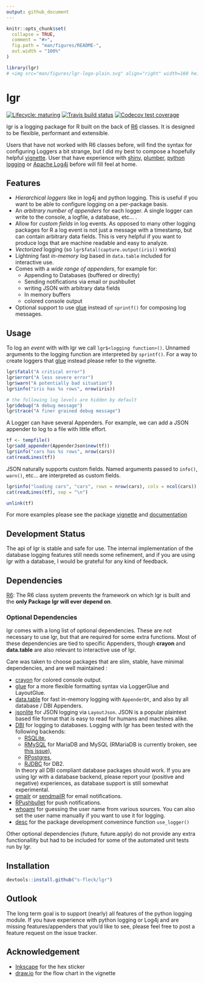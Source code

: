 ```yaml
---
output: github_document
---
```


<!-- README.md is generated from README.Rmd. Please edit that file -->

```r
knitr::opts_chunk$set(
  collapse = TRUE,
  comment = "#>",
  fig.path = "man/figures/README-",
  out.width = "100%"
)

library(lgr)
# <img src="man/figures/lgr-logo-plain.svg" align="right" width=160 height=160/>
```
# lgr

[![Lifecycle: maturing](https://img.shields.io/badge/lifecycle-maturing-blue.svg)](https://www.tidyverse.org/lifecycle/#maturing)
[![Travis build status](https://travis-ci.org/s-fleck/lgr.svg?branch=master)](https://travis-ci.org/s-fleck/lgr)
[![Codecov test coverage](https://codecov.io/gh/s-fleck/lgr/branch/master/graph/badge.svg)](https://codecov.io/gh/s-fleck/lgr?branch=master)

lgr is a logging package for R built on the back of 
[R6](https://github.com/r-lib/R6) classes. It is designed to be flexible,
performant and extensible. 

Users that have not worked with R6 classes before, will find the syntax for
configuring Loggers a bit strange, but I did my best to compose a 
hopefully helpful [vignette](https://s-fleck.github.io/lgr/articles/lgr.html). 
User that have experience with 
  [shiny](https://github.com/rstudio/shiny), 
  [plumber](https://github.com/trestletech/plumber),
  [python logging](https://docs.python.org/3/library/logging.html) or 
  [Apache Log4j](https://logging.apache.org/log4j/2.x/) before will fill feel
at home.



## Features

* *Hierarchical loggers* like in log4j and python logging. This is useful if you
  want to be able to configure logging on a per-package basis.
* An *arbitrary number of appenders* for each logger. A single logger can write
  to the console, a logfile, a database, etc... .
* Allow for *custom fields* in log events. As opposed to many other logging 
  packages for R a log event is not just a message with a timestamp, but
  can contain arbitrary data fields. This is very helpful if you want to produce
  logs that are machine readable and easy to analyze.
* *Vectorized* logging (so `lgr$fatal(capture.output(iris))` works)
* Lightning fast *in-memory log* based in `data.table` included for 
  interactive use.
* Comes with a *wide range of appenders*, for example for:
    * Appending to Databases (buffered or directly)
    * Sending notifications via email or pushbullet
    * writing JSON with arbitrary data fields
    * In memory buffers
    * colored console output
* Optional support to use [glue](https://glue.tidyverse.org/) instead of 
  `sprintf()` for composing log messages.


## Usage

To log an *event* with with lgr we call `lgr$<logging function>()`. Unnamed 
arguments to the logging function are interpreted by `sprintf()`. For a way
to create loggers that [glue](https://glue.tidyverse.org/) instead
please refer to the vignette.

```r
lgr$fatal("A critical error")
lgr$error("A less severe error")
lgr$warn("A potentially bad situation")
lgr$info("iris has %s rows", nrow(iris))

# the following log levels are hidden by default
lgr$debug("A debug message")
lgr$trace("A finer grained debug message")
```

A Logger can have several Appenders. For example, we can add a JSON appender to
log to a file with little effort. 

```r
tf <- tempfile()
lgr$add_appender(AppenderJson$new(tf))
lgr$info("cars has %s rows", nrow(cars))
cat(readLines(tf))
```

JSON naturally supports custom fields. Named arguments passed to `info()`, 
`warn()`, etc... are interpreted as custom fields.

```r
lgr$info("loading cars", "cars", rows = nrow(cars), cols = ncol(cars))
cat(readLines(tf), sep = "\n")
```

```r
unlink(tf)
```

For more examples please see the 
package 
[vignette](https://s-fleck.github.io/lgr/articles/lgr.html) and 
[documentation](https://s-fleck.github.io/lgr/)




## Development Status

The api of lgr is stable and safe for use. The internal implementation of
the database logging features still needs some refinement, and if you are
using lgr with a database, I would be grateful for any kind of feedback.




## Dependencies

[R6](https://github.com/r-lib/R6): The R6 class system prevents the framework
on which lgr is built and the **only Package lgr will ever depend on**.

### Optional Dependencies

lgr comes with a long list of optional dependencies. These are not necessary to 
use lgr, but that are required for some extra functions. Most of these 
dependencies are tied to specific Appenders, though **crayon** and 
**data.table** are also relevant to interactive use of lgr.

Care was taken to choose packages that are slim, stable, have minimal 
dependencies, and are well maintained :

  - [crayon](https://github.com/r-lib/crayon) for colored console output.
  - [glue](https://glue.tidyverse.org/) for a more flexible formatting syntax
    via LoggerGlue and LayoutGlue.
  - [data.table](https://github.com/Rdatatable/) for fast in-memory 
    logging with `AppenderDt`, and also by all database / DBI Appenders. 
  - [jsonlite](https://github.com/jeroen/jsonlite) for JSON logging via 
    `LayoutJson`. JSON is a popular plaintext based file format that is easy to 
    read for humans and machines alike.
  - [DBI](https://github.com/r-dbi/DBI) for logging to databases. Logging with
    lgr has been tested with the following backends: 
    - [RSQLite](https://github.com/r-dbi/RSQLite), 
    - [RMySQL](https://cran.r-project.org/package=RMySQL) for MariaDB and MySQL (RMariaDB is currently broken, see [this issue](https://github.com/r-dbi/RMariaDB/issues/119)),
    - [RPostgres](https://cran.r-project.org/package=RPostgres),
    - [RJDBC](https://github.com/s-u/RJDBC) for DB2. 
    
    In theory all DBI compliant database packages should work. If you
    are using lgr with a database backend, please report your (positive and
    negative) experiences, as database support is still somewhat experimental.
  - [gmailr](https://cran.r-project.org/package=gmailr) or
    [sendmailR](https://cran.r-project.org/package=sendmailR) for email 
    notifications.
  - [RPushbullet](https://github.com/eddelbuettel/rpushbullet) for push
    notifications.
  - [whoami](https://github.com/r-lib/whoami/blob/master/DESCRIPTION) for 
    guessing the user name from various sources. You can also set the user name 
    manually if you want to use it for logging.
  - [desc](https://CRAN.R-project.org/package=desc) for the package development
    convenince function `use_logger()`
    
  Other optional dependencies (future, future.apply) do not provide any extra
  functionallity but had to be included for some of the automated unit tests
  run by lgr.
    

## Installation

``` r
devtools::install.github("s-fleck/lgr")
```

## Outlook

The long term goal is to support (nearly) all features of the python logging
module. If you have experience with python logging or Log4j and are missing
features/appenders that you'd like to see, please feel free to post a feature 
request on the issue tracker.




## Acknowledgement

* [Inkscape](https://inkscape.org/) for the hex sticker
* [draw.io](https://draw.io/) for the flow chart in the vignette
